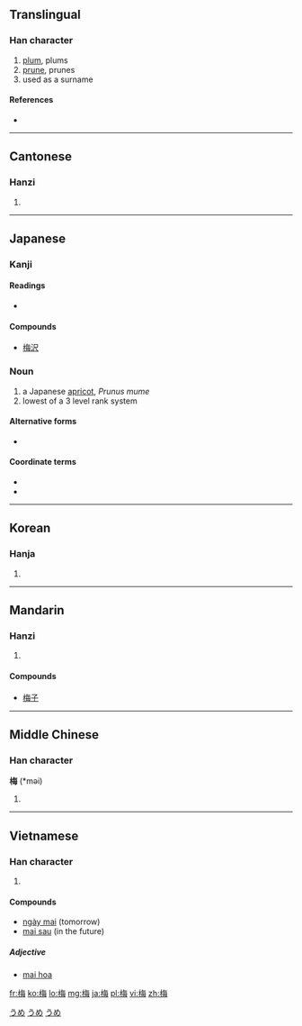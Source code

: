 {{also|楳|槑}}
==Translingual==

===Han character===
{{Han char|rn=75|rad=木|as=07|sn=11|four=4895<sub>7</sub>|canj=木人田卜 (DOWY)|ids=⿰[[木]][[毎]]}}

# [[plum]], plums
# [[prune]], prunes
# used as a surname

====References====
* {{Han ref|kx=0528.080|dkj=14795|dj=0916.230|hdz=21215.130|uh=6885|ud=26757|bh=B1F6|bd=45558}}

----

==Cantonese==

===Hanzi===
{{yue-hanzi|jyut=|y=mui4}}

# {{defn|lang=yue|sort=木07}}

----

==Japanese==
{{wikispecies|Prunus mume}}

===Kanji===
{{ja-kanji|grade=4|rs=木07}}

====Readings====
* {{ja-readings|on=[[ばい]] (bai)|kun=[[うめ]] (ume)}}

====Compounds====
* [[梅沢]]

===Noun===
{{ja-noun|k|hira=うめ|rom=ume}}

# a Japanese [[apricot]], ''Prunus mume''
# lowest of a 3 level rank system 

====Alternative forms====
* {{l|ja|楳}}

====Coordinate terms====
* {{l|ja|松|tr=まつ, ''matsu''|gloss=pine, the highest rank}}
* {{l|ja|竹|tr=たけ, ''take''|gloss=bamboo, the middle rank}} 

[[Category:1000 Japanese basic words|うめ]]
[[Category:ja:Fruits|うめ]]
[[Category:ja:Trees|うめ]]

----

==Korean==

===Hanja===
{{ko-hanja|hangeul=[[매]]|eumhun=|rv=mae|mr=mae|y=may}}

# {{defn|lang=ko|sort=木07}}

----

==Mandarin==

===Hanzi===
{{cmn-hanzi|pin=[[méi]] ([[mei2]])|wg=mei<sup>2</sup>}}

# {{defn|lang=cmn|sort=木07}}

====Compounds====
* [[梅子]]

----

==Middle Chinese==

===Han character===
'''梅''' (*məi)<!--note: asterisk indicates that this character appears more than four times in the Tang Dynasty corpus of literature-->

# {{defn|lang=zhx-mid|sort=木07}}

----

==Vietnamese==

===Han character===
{{vi-hantu| [[mai]]|rs=木07}}

# {{defn|lang=vi|sort=木07}}

====Compounds====
* [[ngày mai]] (tomorrow)
* [[mai sau]] (in the future)

=====Adjective=====
*[http://vi.wiktionary.org/wiki/mai_hoa mai hoa]

[[fr:梅]]
[[ko:梅]]
[[lo:梅]]
[[mg:梅]]
[[ja:梅]]
[[pl:梅]]
[[vi:梅]]
[[zh:梅]]